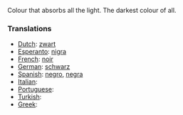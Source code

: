 Colour that absorbs all the light. The darkest colour of all.

===Translations===

* [[Dutch]]: [[zwart]]
* [[Esperanto]]: [[nigra]]
* [[French]]: [[noir]]
* [[German]]: [[schwarz]]
* [[Spanish]]: [[negro]], [[negra]]
* [[Italian]]: [[]]
* [[Portuguese]]: [[]]
* [[Turkish]]: [[]]
* [[Greek]]: [[]]